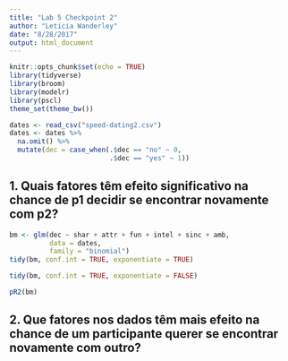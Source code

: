 ```yaml
---
title: "Lab 5 Checkpoint 2"
author: "Leticia Wanderley"
date: "8/28/2017"
output: html_document
---
```


```r
knitr::opts_chunk$set(echo = TRUE)
library(tidyverse)
library(broom)
library(modelr)
library(pscl)
theme_set(theme_bw())

dates <- read_csv("speed-dating2.csv")
dates <- dates %>% 
  na.omit() %>%
  mutate(dec = case_when(.$dec == "no" ~ 0, 
                         .$dec == "yes" ~ 1))
```

## 1. Quais fatores têm efeito significativo na chance de p1 decidir se encontrar novamente com p2? 

```r
bm <- glm(dec ~ shar + attr + fun + intel + sinc + amb, 
          data = dates, 
          family = "binomial")
tidy(bm, conf.int = TRUE, exponentiate = TRUE)
```

```r
tidy(bm, conf.int = TRUE, exponentiate = FALSE)
```

```r
pR2(bm)
```

## 2. Que fatores nos dados têm mais efeito na chance de um participante querer se encontrar novamente com outro?
